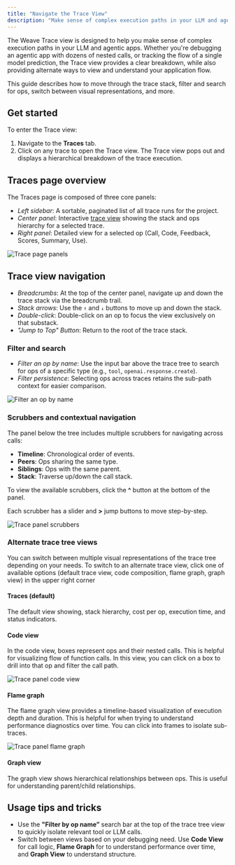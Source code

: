 ```yaml
---
title: "Navigate the Trace View"
description: "Make sense of complex execution paths in your LLM and agentic apps"
---
```


The Weave Trace view is designed to help you make sense of complex execution paths in your LLM and agentic apps. Whether you're debugging an agentic app with dozens of nested calls, or tracking the flow of a single model prediction, the Trace view provides a clear breakdown, while also providing alternate ways to view and understand your application flow.

This guide describes how to move through the trace stack, filter and search for ops, switch between visual representations, and more.

## Get started

To enter the Trace view:
1. Navigate to the **Traces** tab.
2. Click on any trace to open the Trace view. The Trace view pops out and displays a hierarchical breakdown of the trace execution.

## Traces page overview

The Traces page is composed of three core panels:

- _Left sidebar_: A sortable, paginated list of all trace runs for the project.
- _Center panel_: Interactive [trace view](#trace-view-navigation) showing the stack and ops hierarchy for a selected trace. 
- _Right panel_: Detailed view for a selected op (Call, Code, Feedback, Scores, Summary, Use).

![Trace page panels](/guides/tracking/imgs/trace-tree-full.png)

## Trace view navigation

- _Breadcrumbs_: At the top of the center panel, navigate up and down the trace stack via the breadcrumb trail.
- _Stack arrows_: Use the `↑` and `↓` buttons to move up and down the stack.
- _Double-click_: Double-click on an op to focus the view exclusively on that substack.
- _"Jump to Top" Button_: Return to the root of the trace stack.

### Filter and search

- _Filter an op by name_: Use the input bar above the trace tree to search for ops of a specific type (e.g., `tool`, `openai.response.create`).
- _Filter persistence_: Selecting ops across traces retains the sub-path context for easier comparison.

![Filter an op by name](/guides/tracking/imgs/trace-tree-filter.png)

### Scrubbers and contextual navigation

The panel below the tree includes multiple scrubbers for navigating across calls:

- **Timeline**: Chronological order of events.
- **Peers**: Ops sharing the same type.
- **Siblings**: Ops with the same parent.
- **Stack**: Traverse up/down the call stack.

To view the available scrubbers, click the **^** button at the bottom of the panel.

Each scrubber has a slider and **>** jump buttons to move step-by-step.

![Trace panel scrubbers](/guides/tracking/imgs/trace-tree-scrubbers.png)

### Alternate trace tree views

You can switch between multiple visual representations of the trace tree depending on your needs. To switch to an alternate trace view, click one of available options (default trace view, code composition, flame graph, graph view) in the upper right corner 

#### Traces (default)

The default view showing, stack hierarchy, cost per op, execution time, and status indicators.

#### Code view

In the code view, boxes represent ops and their nested calls. This is helpful for visualizing flow of function calls. In this view, you can click on a box to drill into that op and filter the call path.

![Trace panel code view](/guides/tracking/imgs/trace-tree-code-view.png)

#### Flame graph

The flame graph view provides a timeline-based visualization of execution depth and duration. This is helpful for when trying to understand performance diagnostics over time. You can click into frames to isolate sub-traces.

![Trace panel flame graph](/guides/tracking/imgs/trace-tree-flame-view.png)

#### Graph view

The graph view shows hierarchical relationships between ops. This is useful for understanding parent/child relationships.

## Usage tips and tricks

- Use the **"Filter by op name”** search bar at the top of the trace tree view to quickly isolate relevant tool or LLM calls.
- Switch between views based on your debugging need. Use **Code View** for call logic, **Flame Graph** for to understand performance over time, and **Graph View** to understand structure.

